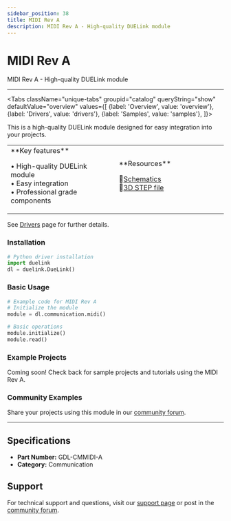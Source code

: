 ```yaml
---
sidebar_position: 38
title: MIDI Rev A
description: MIDI Rev A - High-quality DUELink module
---
```



# MIDI Rev A

<ProductImageSelector 
  partNumber="cmmidi-a"
  productName="MIDI Rev A"
/>

MIDI Rev A - High-quality DUELink module

---

<Tabs className="unique-tabs" groupid="catalog" queryString="show" defaultValue="overview"
  values={[
    {label: 'Overview', value: 'overview'},
    {label: 'Drivers', value: 'drivers'},
    {label: 'Samples', value: 'samples'},
  ]}>

<TabItem value="overview">

This is a high-quality DUELink module designed for easy integration into your projects.

<table><td width='50%'>
**Key features**

• High-quality DUELink module<br/>
• Easy integration<br/>
• Professional grade components<br/>

</td><td width='50%'>
**Resources**
 
📄[Schematics](/sch/cmmidi-a.pdf)<br/>
🔩[3D STEP file](/3d/cmmidi-a.step)<br/>

</td></table>

</TabItem>

<TabItem value="drivers">

See [Drivers](../../engine/drivers) page for further details.

### Installation

```python
# Python driver installation
import duelink
dl = duelink.DueLink()
```

### Basic Usage

```python
# Example code for MIDI Rev A
# Initialize the module
module = dl.communication.midi()

# Basic operations
module.initialize()
module.read()
```

</TabItem>

<TabItem value="samples">

### Example Projects

Coming soon! Check back for sample projects and tutorials using the MIDI Rev A.

### Community Examples

Share your projects using this module in our [community forum](https://forums.ghielectronics.com).

</TabItem>

</Tabs>

---

## Specifications

- **Part Number:** GDL-CMMIDI-A
- **Category:** Communication

## Support

For technical support and questions, visit our [support page](../../support) or post in the [community forum](https://forums.ghielectronics.com).
